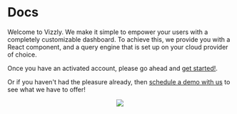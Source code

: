 # Docs

Welcome to Vizzly. We make it simple to empower your users with a completely customizable dashboard. To achieve this,
we provide you with a React component, and a query engine that is set up on your cloud provider of choice.

Once you have an activated account, please go ahead and [get started!](/get-started).

Or if you haven't had the pleasure already, then [schedule a demo with us](https://calendly.com/mswilliamson/call-with-matt) 
to see what we have to offer!

<div style={{marginTop: "30px"}}>
  <center>
    <img style={{maxWidth: "700px", width: "100%"}} src="/img/vizzly-dashboard-studio-playground.jpg" />
  </center>
</div>